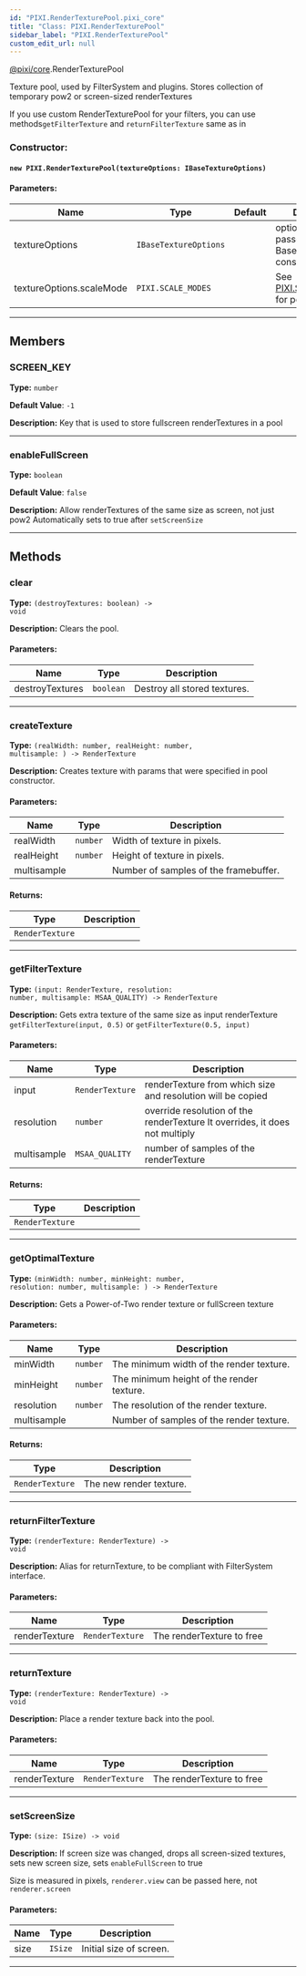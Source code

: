 ```yaml
---
id: "PIXI.RenderTexturePool.pixi_core"
title: "Class: PIXI.RenderTexturePool"
sidebar_label: "PIXI.RenderTexturePool"
custom_edit_url: null
---
```



<div class="package-name">

[@pixi/core](../modules/pixi_core).RenderTexturePool

</div>

Texture pool, used by FilterSystem and plugins.
Stores collection of temporary pow2 or screen-sized renderTextures

If you use custom RenderTexturePool for your filters, you can use methods`getFilterTexture` and `returnFilterTexture` same as in



        

<article>

### Constructor:
<h4><code>new PIXI.RenderTexturePool(textureOptions&#58; IBaseTextureOptions) </code></h4>

#### Parameters:
| Name                     | Type                             | Default       | Description                                                                           |
| ------------------------ | -------------------------------- | ------------- | ------------------------------------------------------------------------------------- |
| textureOptions           | <code>IBaseTextureOptions</code> | <code></code> | options that will be passed to BaseRenderTexture constructor                          |
| textureOptions.scaleMode | <code>PIXI.SCALE_MODES</code>    | <code></code> | See [PIXI.SCALE_MODES](../enums/PIXI.SCALE_MODES.pixi_constants) for possible values. |

</article>

---------------------------------------




## Members
<article>

### SCREEN_KEY 
**Type:** <code>number</code>

**Default Value**: <code>-1</code>

**Description:** Key that is used to store fullscreen renderTextures in a pool

</article>


---------------------------------------

<article>

### enableFullScreen 
**Type:** <code>boolean</code>

**Default Value**: <code>false</code>

**Description:** Allow renderTextures of the same size as screen, not just pow2
Automatically sets to true after `setScreenSize`

</article>


---------------------------------------


## Methods
<article>

### clear 
**Type:** <code>(destroyTextures&#58; boolean) -&#62; void</code>

**Description:** Clears the pool.

#### Parameters:
| Name            | Type                 | Description                  |
| --------------- | -------------------- | ---------------------------- |
| destroyTextures | <code>boolean</code> | Destroy all stored textures. |
</article>


---------------------------------------

<article>

### createTexture 
**Type:** <code>(realWidth&#58; number, realHeight&#58; number, multisample&#58; ) -&#62; RenderTexture</code>

**Description:** Creates texture with params that were specified in pool constructor.

#### Parameters:
| Name        | Type                | Description                           |
| ----------- | ------------------- | ------------------------------------- |
| realWidth   | <code>number</code> | Width of texture in pixels.           |
| realHeight  | <code>number</code> | Height of texture in pixels.          |
| multisample |                     | Number of samples of the framebuffer. |
#### Returns:
| Type                       | Description |
| -------------------------- | ----------- |
| <code>RenderTexture</code> |             |
</article>


---------------------------------------

<article>

### getFilterTexture 
**Type:** <code>(input&#58; RenderTexture, resolution&#58; number, multisample&#58; MSAA_QUALITY) -&#62; RenderTexture</code>

**Description:** Gets extra texture of the same size as input renderTexture
`getFilterTexture(input, 0.5)` or `getFilterTexture(0.5, input)`

#### Parameters:
| Name        | Type                       | Description                                                                 |
| ----------- | -------------------------- | --------------------------------------------------------------------------- |
| input       | <code>RenderTexture</code> | renderTexture from which size and resolution will be copied                 |
| resolution  | <code>number</code>        | override resolution of the renderTexture It overrides, it does not multiply |
| multisample | <code>MSAA_QUALITY</code>  | number of samples of the renderTexture                                      |
#### Returns:
| Type                       | Description |
| -------------------------- | ----------- |
| <code>RenderTexture</code> |             |
</article>


---------------------------------------

<article>

### getOptimalTexture 
**Type:** <code>(minWidth&#58; number, minHeight&#58; number, resolution&#58; number, multisample&#58; ) -&#62; RenderTexture</code>

**Description:** Gets a Power-of-Two render texture or fullScreen texture

#### Parameters:
| Name        | Type                | Description                               |
| ----------- | ------------------- | ----------------------------------------- |
| minWidth    | <code>number</code> | The minimum width of the render texture.  |
| minHeight   | <code>number</code> | The minimum height of the render texture. |
| resolution  | <code>number</code> | The resolution of the render texture.     |
| multisample |                     | Number of samples of the render texture.  |
#### Returns:
| Type                       | Description             |
| -------------------------- | ----------------------- |
| <code>RenderTexture</code> | The new render texture. |
</article>


---------------------------------------

<article>

### returnFilterTexture 
**Type:** <code>(renderTexture&#58; RenderTexture) -&#62; void</code>

**Description:** Alias for returnTexture, to be compliant with FilterSystem interface.

#### Parameters:
| Name          | Type                       | Description               |
| ------------- | -------------------------- | ------------------------- |
| renderTexture | <code>RenderTexture</code> | The renderTexture to free |
</article>


---------------------------------------

<article>

### returnTexture 
**Type:** <code>(renderTexture&#58; RenderTexture) -&#62; void</code>

**Description:** Place a render texture back into the pool.

#### Parameters:
| Name          | Type                       | Description               |
| ------------- | -------------------------- | ------------------------- |
| renderTexture | <code>RenderTexture</code> | The renderTexture to free |
</article>


---------------------------------------

<article>

### setScreenSize 
**Type:** <code>(size&#58; ISize) -&#62; void</code>

**Description:** If screen size was changed, drops all screen-sized textures, sets new screen size, sets `enableFullScreen` to true

Size is measured in pixels, `renderer.view` can be passed here, not `renderer.screen`

#### Parameters:
| Name | Type               | Description             |
| ---- | ------------------ | ----------------------- |
| size | <code>ISize</code> | Initial size of screen. |
</article>


---------------------------------------


    